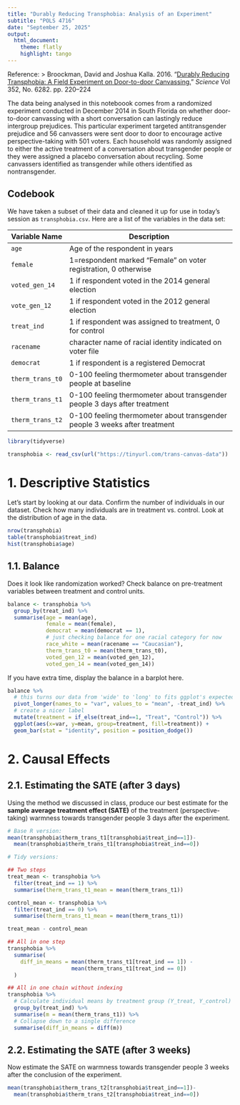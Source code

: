 ```yaml
---
title: "Durably Reducing Transphobia: Analysis of an Experiment"
subtitle: "POLS 4716"
date: "September 25, 2025"
output:
  html_document:
    theme: flatly
    highlight: tango
---
```


<!--
When you are ready, click on Knit button in R Studio to produce 
an HTML document of your results.
-->

Reference:
> Broockman, David and Joshua Kalla. 2016. "[Durably Reducing Transphobia: A Field Experiment on Door-to-door Canvassing.](https://science.sciencemag.org/content/352/6282/220.abstract)" *Science* Vol 352, No. 6282. pp. 220--224

The data being analysed in this noteboook comes from a randomized experiment conducted in December 2014 in South Florida on whether door-to-door canvassing with a short conversation can lastingly reduce intergroup prejudices. This particular experiment targeted antitransgender prejudice and 56 canvassers were sent door to door to encourage active perspective-taking with 501 voters. Each household was randomly assigned to either the active treatment of a conversation about transgender people or they were assigned a placebo conversation about recycling. Some canvassers identified as transgender while others identified as nontransgender.

## Codebook

We have taken a subset of their data and cleaned it up for use in today's session as `transphobia.csv`. Here are a list of the variables in the data set:

| Variable Name    | Description                                                                |
|------------------|----------------------------------------------------------------------------|
| `age`            | Age of the respondent in years                                             |
| `female`         | 1=respondent marked "Female" on voter registration, 0 otherwise            |
| `voted_gen_14`   | 1 if  respondent voted in the 2014 general election                        |
| `vote_gen_12`    | 1 if respondent voted in the 2012 general election                         |
| `treat_ind`      | 1 if respondent was assigned to treatment, 0 for control                   |
| `racename`       | character name of racial identity indicated on voter file                  |
| `democrat`       | 1 if respondent is a registered Democrat                                   |
| `therm_trans_t0` | 0-100 feeling thermometer about transgender people at baseline             |
| `therm_trans_t1` | 0-100 feeling thermometer about transgender people 3 days after treatment  |
| `therm_trans_t2` | 0-100 feeling thermometer about transgender people 3 weeks after treatment |


```r
library(tidyverse)

transphobia <- read_csv(url("https://tinyurl.com/trans-canvas-data"))
```

# 1. Descriptive Statistics

Let's start by looking at our data. Confirm the number of individuals in our dataset. Check how many individuals are in treatment vs. control. Look at the distribution of age in the data.

```r
nrow(transphobia)
table(transphobia$treat_ind)
hist(transphobia$age)
```

## 1.1. Balance

Does it look like randomization worked? Check balance on pre-treatment variables between treatment and control units.

```r
balance <- transphobia %>%
  group_by(treat_ind) %>%
  summarise(age = mean(age),
            female = mean(female),
            democrat = mean(democrat == 1),
            # just checking balance for one racial category for now
            race_white = mean(racename == "Caucasian"),
            therm_trans_t0 = mean(therm_trans_t0),
            voted_gen_12 = mean(voted_gen_12),
            voted_gen_14 = mean(voted_gen_14))
```

If you have extra time, display the balance in a barplot here.

```r
balance %>%
  # this turns our data from 'wide' to 'long' to fits ggplot's expected format
  pivot_longer(names_to = "var", values_to = "mean", -treat_ind) %>%
  # create a nicer label
  mutate(treatment = if_else(treat_ind==1, "Treat", "Control")) %>%
  ggplot(aes(x=var, y=mean, group=treatment, fill=treatment)) +
  geom_bar(stat = "identity", position = position_dodge())
```

# 2. Causal Effects

## 2.1. Estimating the SATE (after 3 days)

Using the method we discussed in class, produce our best estimate for the **sample average treatment effect (SATE)** of the treatment (perspective-taking) warmness towards transgender people 3 days after the experiment.

```r
# Base R version:
mean(transphobia$therm_trans_t1[transphobia$treat_ind==1])-
  mean(transphobia$therm_trans_t1[transphobia$treat_ind==0])
```

```r
# Tidy versions:

## Two steps
treat_mean <- transphobia %>%
  filter(treat_ind == 1) %>%
  summarise(therm_trans_t1_mean = mean(therm_trans_t1))

control_mean <- transphobia %>%
  filter(treat_ind == 0) %>%
  summarise(therm_trans_t1_mean = mean(therm_trans_t1))

treat_mean - control_mean

## All in one step
transphobia %>%
  summarise(
    diff_in_means = mean(therm_trans_t1[treat_ind == 1]) -
                    mean(therm_trans_t1[treat_ind == 0])
  )

## All in one chain without indexing
transphobia %>%
  # Calculate individual means by treatment group (Y_treat, Y_control)
  group_by(treat_ind) %>%
  summarise(m = mean(therm_trans_t1)) %>%
  # Collapse down to a single difference
  summarise(diff_in_means = diff(m))
```

## 2.2. Estimating the SATE (after 3 weeks)

Now estimate the SATE on warmness towards transgender people 3 weeks after the conclusion of the experiment.

```r
mean(transphobia$therm_trans_t2[transphobia$treat_ind==1])-
  mean(transphobia$therm_trans_t2[transphobia$treat_ind==0])
```


